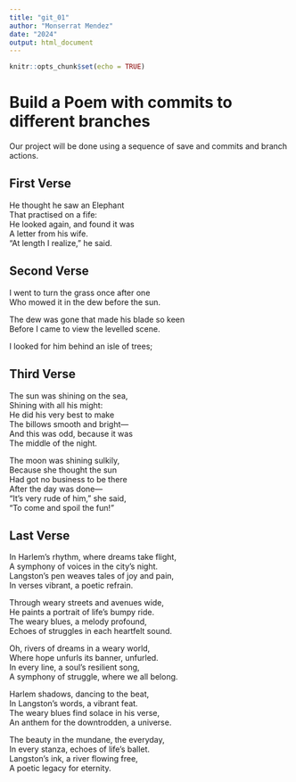 ```yaml
---
title: "git_01"
author: "Monserrat Mendez"
date: "2024" 
output: html_document
---
```


```r
knitr::opts_chunk$set(echo = TRUE)
```
# Build a Poem with commits to different branches
Our project will be done using a sequence of save and commits and branch actions.
<!-- Do not modify or change any text in "!--" bracketed areas such as this --- these are instructions to
you, if you change any of this the git program will notice it and compromise your git merging strategy !-->

## First Verse 
<!--Put the first five lines of a poem by Lewis Carrol in this section!-->
He thought he saw an Elephant  
That practised on a fife:  
He looked again, and found it was  
A letter from his wife.  
“At length I realize,” he said.  
  
## Second Verse
<!--Put the first five lines of a poem by Robert Frost here!-->
I went to turn the grass once after one  
Who mowed it in the dew before the sun.  
  
The dew was gone that made his blade so keen  
Before I came to view the levelled scene.  
  
I looked for him behind an isle of trees;  
  
## Third Verse
<!--Put the first two verses of The Walrus and the Carpenter here!-->
The sun was shining on the sea,  
Shining with all his might:  
He did his very best to make  
The billows smooth and bright—  
And this was odd, because it was  
The middle of the night.  
  
The moon was shining sulkily,  
Because she thought the sun  
Had got no business to be there  
After the day was done—  
“It’s very rude of him,” she said,  
“To come and spoil the fun!”  
  
## Last Verse
<!--Put a short poem you created using chatGPT of 20 to 30 lines,here!-->
In Harlem’s rhythm, where dreams take flight,  
A symphony of voices in the city’s night.  
Langston’s pen weaves tales of joy and pain,  
In verses vibrant, a poetic refrain.  
  
Through weary streets and avenues wide,  
He paints a portrait of life’s bumpy ride.  
The weary blues, a melody profound,  
Echoes of struggles in each heartfelt sound.  
  
Oh, rivers of dreams in a weary world,  
Where hope unfurls its banner, unfurled.  
In every line, a soul’s resilient song,  
A symphony of struggle, where we all belong.  
  
Harlem shadows, dancing to the beat,  
In Langston’s words, a vibrant feat.  
The weary blues find solace in his verse,  
An anthem for the downtrodden, a universe.  
  
The beauty in the mundane, the everyday,  
In every stanza, echoes of life’s ballet.  
Langston’s ink, a river flowing free,  
A poetic legacy for eternity.  
  